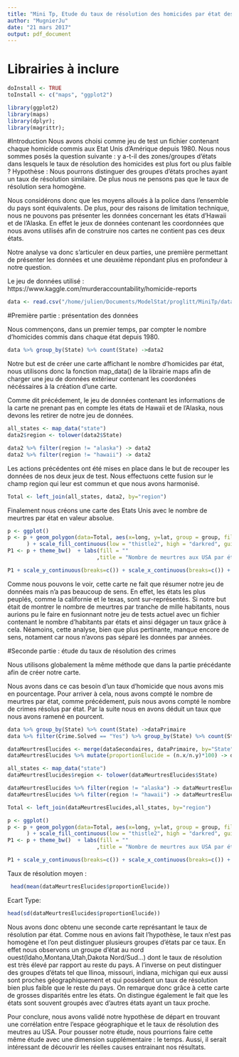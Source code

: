 ```yaml
---
title: "Mini Tp, Etude du taux de résolution des homicides par état des Etats unis depuis 1980"
author: "MugnierJu"
date: "21 mars 2017"
output: pdf_document
---
```


# Librairies à inclure

```r

doInstall <- TRUE
toInstall <- c("maps", "ggplot2")

library(ggplot2)
library(maps)
library(dplyr);
library(magrittr);

```

#Introduction
Nous avons choisi comme jeu de test un fichier contenant chaque homicide commis aux Etat Unis d'Amérique depuis 1980.
Nous nous sommes posés la question suivante : y a-t-il des zones/groupes d'états dans lesquels le taux de résolution des homicides est plus fort ou plus faible ?
Hypothèse : Nous pourrons distinguer des groupes d'états proches ayant un taux de résolution similaire. De plus nous ne pensons pas que le taux de résolution sera homogène.

Nous considérons donc que les moyens alloués à la police dans l'ensemble du pays sont équivalents.
De plus, pour des raisons de limitation technique, nous ne pouvons pas présenter les données concernant les états d'Hawaii et de l'Alaska. En effet le jeux de données contenant les coordonnées que nous avons utilisés afin de construire nos cartes ne contient pas ces deux états.

Notre analyse va donc s'articuler en deux parties, une première permettant de présenter les données et une deuxième répondant plus en profondeur à notre question.


Le jeu de données utilisé :
https://www.kaggle.com/murderaccountability/homicide-reports
```r
data <- read.csv("/home/julien/Documents/ModelStat/proglitt/MiniTp/database.csv")
```


#Première partie : présentation des données

Nous commençons, dans un premier temps, par compter le nombre d'homicides commis dans chaque état depuis 1980.

```r
data %>% group_by(State) %>% count(State) ->data2
```

Notre but est de créer une carte affichant le nombre d'homicides par état, nous utilisons donc la fonction map_data() de la librairie maps afin de charger une jeu de données extérieur contenant les coordonées nécéssaires à la création d'une carte.

Comme dit précédement, le jeu de données contenant les informations de la carte ne prenant pas en compte les états de Hawaii et de l'Alaska, nous devons les retirer de notre jeu de données.

```r

all_states <- map_data("state")
data2$region <- tolower(data2$State)

data2 %>% filter(region != "alaska") -> data2
data2 %>% filter(region != "hawaii") -> data2

```

Les actions précédentes ont été mises en place dans le but de recouper les données de nos deux jeux de test. Nous effectuons cette fusion sur le champ region qui leur est commun et que nous avons harmonisé.

```r

Total <- left_join(all_states, data2, by="region")
```


Finalement nous créons une carte des Etats Unis avec le nombre de meurtres par état en valeur absolue.

```r


p <- ggplot()
p <- p + geom_polygon(data=Total, aes(x=long, y=lat, group = group, fill=Total$n),colour="white"
      ) + scale_fill_continuous(low = "thistle2", high = "darkred", guide="colorbar")
P1 <- p + theme_bw()  + labs(fill = "" 
                            ,title = "Nombre de meurtres aux USA par états", x="", y="")

P1 + scale_y_continuous(breaks=c()) + scale_x_continuous(breaks=c()) + theme(panel.border = element_blank())

```

Comme nous pouvons le voir, cette carte ne fait que résumer notre jeu de données mais n'a pas beaucoup de sens. En effet, les états les plus peuplés, comme la californie et le texas, sont sur-représentés. Si notre but était de montrer le nombre de meurtres par tranche de mille habitants, nous aurions pu le faire en fusionnant notre jeu de tests actuel avec un fichier contenant le nombre d'habitants par états et ainsi dégager un taux grâce à cela. Néamoins, cette analyse, bien que plus pertinante, manque encore de sens, notament car nous n'avons pas séparé les données par années.






#Seconde partie : étude du taux de résolution des crimes

Nous utilisons globalement la même méthode que dans la partie précédante afin de créer notre carte.

Nous avons dans ce cas besoin d'un taux d'homicide que nous avons mis en pourcentage.
Pour arriver à cela, nous avons compté le nombre de meurtres par état, comme précédement, puis nous avons compté le nombre de crimes résolus par état. Par la suite nous en avons déduit un taux que nous avons ramené en pourcent.

```r
data %>% group_by(State) %>% count(State) ->dataPrimaire
data %>% filter(Crime.Solved == "Yes") %>% group_by(State) %>% count(State)   -> dataSecondaires

dataMeurtresElucides <- merge(dataSecondaires, dataPrimaire, by="State")
dataMeurtresElucides %>% mutate(proportionElucide = (n.x/n.y)*100) -> dataMeurtresElucides

```


```r

all_states <- map_data("state")
dataMeurtresElucides$region <- tolower(dataMeurtresElucides$State)

dataMeurtresElucides %>% filter(region != "alaska") -> dataMeurtresElucides
dataMeurtresElucides %>% filter(region != "hawaii") -> dataMeurtresElucides

```

```r
Total <- left_join(dataMeurtresElucides,all_states, by="region")

```




```r


p <- ggplot()
p <- p + geom_polygon(data=Total, aes(x=long, y=lat, group = group, fill=Total$proportionElucide),colour="white"
      ) + scale_fill_continuous(low = "thistle2", high = "darkred", guide="colorbar")
P1 <- p + theme_bw()  + labs(fill = "" 
                            ,title = "Nombre de meurtres aux USA par états", x="", y="")

P1 + scale_y_continuous(breaks=c()) + scale_x_continuous(breaks=c()) + theme(panel.border = element_blank())


```

Taux de résolution moyen : 
```r
 head(mean(dataMeurtresElucides$proportionElucide))
```

Ecart Type:
```r
head(sd(dataMeurtresElucides$proportionElucide))
```

Nous avons donc obtenu une seconde carte représantant le taux de résolution par état.
Comme nous en avions fait l'hypothèse, le taux n'est pas homogène et l'on peut distinguer plusieurs groupes d'états par ce taux. En effet nous observons un groupe d'état au nord ouest(Idaho,Montana,Utah,Dakota Nord/Sud...) dont le taux de résolution est très élevé par rapport au reste du pays. A l'inverse on peut distinguer des groupes d'états tel que Ilinoa, missouri, indiana, michigan qui eux aussi sont proches géographiquement et qui possèdent un taux de résolution bien plus faible que le reste du pays.
On remarque donc grâce à cette carte de grosses disparités entre les états. On distingue également le fait que les états sont souvent groupés avec d'autres états ayant un taux proche.

Pour conclure, nous avons validé notre hypothèse de départ en trouvant une corrélation entre l'espace géographique et le taux de résolution des meutres au USA. Pour pousser notre étude, nous pourrions faire cette même étude avec une dimension supplémentaire : le temps. Aussi, il serait intéressant de découvrir les réelles causes entrainant nos résultats.

